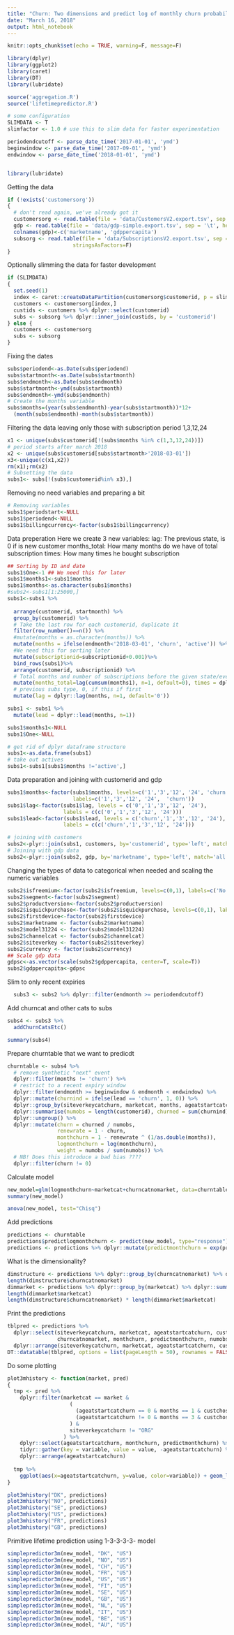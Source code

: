 ```yaml
---
title: "Churn: Two dimensions and predict log of monthly churn probability"
date: "March 16, 2018"
output: html_notebook
---
```


```r
knitr::opts_chunk$set(echo = TRUE, warning=F, message=F)

library(dplyr)
library(ggplot2)
library(caret)
library(DT)
library(lubridate)

source('aggregation.R')
source('lifetimepredictor.R')

# some configuration
SLIMDATA <- T
slimfactor <- 1.0 # use this to slim data for faster experimentation

periodendcutoff <- parse_date_time('2017-01-01', 'ymd')
beginwindow <- parse_date_time('2017-09-01', 'ymd')
endwindow <- parse_date_time('2018-01-01', 'ymd')


library(lubridate)
```

Getting the data

```r
if (!exists('customersorg'))
{
  # don't read again, we've already got it
  customersorg <- read.table(file = 'data/CustomersV2.export.tsv', sep = '\t', header = TRUE, stringsAsFactors = F)
  gdp <- read.table(file = 'data/gdp-simple.export.tsv', sep = '\t', header = TRUE, stringsAsFactors=F)
  colnames(gdp)<-c('marketname', 'gdppercapita')
  subsorg <- read.table(file = 'data/SubscriptionsV2.export.tsv', sep = '\t', header = TRUE,
                     stringsAsFactors=F)
}
```

Optionally slimming the data for faster development

```r
if (SLIMDATA)
{
  set.seed(1)
  index <- caret::createDataPartition(customersorg$customerid, p = slimfactor, list = FALSE, times = 1)
  customers <- customersorg[index,]
  custids <- customers %>% dplyr::select(customerid)
  subs <- subsorg %>% dplyr::inner_join(custids, by = 'customerid')
} else {
  customers <- customersorg
  subs <- subsorg
}
```

Fixing the dates
```r
subs$periodend<-as.Date(subs$periodend)
subs$startmonth<-as.Date(subs$startmonth)
subs$endmonth<-as.Date(subs$endmonth)
subs$startmonth<-ymd(subs$startmonth)
subs$endmonth<-ymd(subs$endmonth)
# Create the months variable
subs$months=(year(subs$endmonth)-year(subs$startmonth))*12+
  (month(subs$endmonth)-month(subs$startmonth))
```

Filtering the data
leaving only those with subscription period 1,3,12,24

```r
x1 <- unique(subs$customerid[!(subs$months %in% c(1,3,12,24))])
# period starts after march 2018
x2 <- unique(subs$customerid[subs$startmonth>'2018-03-01']) 
x3<-unique(c(x1,x2))
rm(x1);rm(x2)
# Subsetting the data
subs1<- subs[!(subs$customerid%in% x3),]
```

Removing no need variables and preparing a bit

```r
# Removing variables
subs1$periodstart<-NULL
subs1$periodend<-NULL
subs1$billingcurrency<-factor(subs1$billingcurrency)
```

Data preperation
Here we create 3 new variables:
lag: The previous state, is 0 if is new customer
months_total: How many months do we have of total subscription
times: How many times he bought subscription
```r
## Sorting by ID and date
subs1$One<-1 ## We need this for later
subs1$months1<-subs1$months
subs1$months<-as.character(subs1$months)
#subs2<-subs1[1:25000,]
subs1<-subs1 %>%
  
  arrange(customerid, startmonth) %>%
  group_by(customerid) %>%
  # Take the last row for each customerid, duplicate it
  filter(row_number()==n()) %>%
  #mutate(months = as.character(months)) %>%
  mutate(months = ifelse(endmonth<'2018-03-01', 'churn', 'active')) %>%
  #We need this for sorting later
  mutate(subscriptionid=subscriptionid+0.001)%>%
  bind_rows(subs1)%>%
  arrange(customerid, subscriptionid) %>%
  # Total months and number of subscriptions before the given state/event
  mutate(months_total=lag(cumsum(months1), n=1, default=0), times = dplyr::lag(cumsum(One), n=1, default=0)) %>%
  # previous subs type, 0, if this if first
  mutate(lag = dplyr::lag(months, n=1, default='0'))

subs1 <- subs1 %>%
  mutate(lead = dplyr::lead(months, n=1))

subs1$months1<-NULL
subs1$One<-NULL 

# get rid of dplyr dataframe structure
subs1<-as.data.frame(subs1)
# take out actives
subs1<-subs1[subs1$months !='active',]
```

Data preparation and joining with customerid and gdp

```r
subs1$months<-factor(subs1$months, levels=c('1','3','12', '24', 'churn'), 
                     labels=c('1','3','12', '24',  'churn'))  
subs1$lag<-factor(subs1$lag, levels = c('0','1','3','12', '24'), 
                  labels = c(c('0','1','3','12', '24')))
subs1$lead<-factor(subs1$lead, levels = c('churn','1','3','12', '24'), 
                  labels = c(c('churn','1','3','12', '24')))

# joining with customers
subs2<-plyr::join(subs1, customers, by='customerid', type='left', match='all')
# Joining with gdp data
subs2<-plyr::join(subs2, gdp, by='marketname', type='left', match='all')
```

Changing the types of data to categorical when needed and scaling the numeric variables

```r
subs2$isfreemium<-factor(subs2$isfreemium, levels=c(0,1), labels=c('No', 'Yes'))
subs2$segment<-factor(subs2$segment)
subs2$productversion<-factor(subs2$productversion)
subs2$isquickpurchase<-factor(subs2$isquickpurchase, levels=c(0,1), labels=c('No', 'Yes'))
subs2$firstdevice<-factor(subs2$firstdevice)
subs2$marketname <- factor(subs2$marketname)
subs2$model31224 <- factor(subs2$model31224)
subs2$channelcat <- factor(subs2$channelcat)
subs2$siteverkey <- factor(subs2$siteverkey)
subs2$currency <- factor(subs2$currency)
## Scale gdp data
gdpsc<-as.vector(scale(subs2$gdppercapita, center=T, scale=T))
subs2$gdppercapita<-gdpsc
```

Slim to only recent expiries

```r
  subs3 <- subs2 %>% dplyr::filter(endmonth >= periodendcutoff)
```

Add churncat and other cats to subs
```r
subs4 <- subs3 %>% 
  addChurnCatsEtc()
```

```r
summary(subs4)
```

Prepare churntable that we want to predicdt

```r
churntable <- subs4 %>%
  # remove synthetic "next" event
  dplyr::filter(months != 'churn') %>%
  # restrict to a recent expiry window
  dplyr::filter(endmonth >= beginwindow & endmonth < endwindow) %>%
  dplyr::mutate(churnind = ifelse(lead == 'churn', 1, 0)) %>%
  dplyr::group_by(siteverkeycatchurn, marketcat, months, ageatstartcatchurn, custchosensubslengthcatchurn, churncatnomarket) %>%
  dplyr::summarise(numobs = length(customerid), churned = sum(churnind)) %>%
  dplyr::ungroup() %>%
  dplyr::mutate(churn = churned / numobs,
                renewrate = 1 - churn,
                monthchurn = 1 - renewrate ^ (1/as.double(months)),
                logmonthchurn = log(monthchurn),
                weight = numobs / sum(numobs)) %>%
  # NB! Does this introduce a bad bias ????
  dplyr::filter(churn != 0)
```

Calculate model

```r
new_model=glm(logmonthchurn~marketcat+churncatnomarket, data=churntable, weights = churntable$weight)
summary(new_model)

anova(new_model, test="Chisq")
```

Add predictions

```r
predictions <- churntable
predictions$predictlogmonthchurn <- predict(new_model, type="response")
predictions <- predictions %>% dplyr::mutate(predictmonthchurn = exp(predictlogmonthchurn)) 
```

What is the dimensionality?
```r
dimstructure <- predictions %>% dplyr::group_by(churncatnomarket) %>% dplyr::summarise()
length(dimstructure$churncatnomarket)
dimmarket <- predictions %>% dplyr::group_by(marketcat) %>% dplyr::summarise()
length(dimmarket$marketcat)
length(dimstructure$churncatnomarket) * length(dimmarket$marketcat)
```


Print the predictions

```r
tblpred <- predictions %>%
  dplyr::select(siteverkeycatchurn, marketcat, ageatstartcatchurn, custchosensubslengthcatchurn, months, 
                churncatnomarket, monthchurn, predictmonthchurn, numobs) %>%
  dplyr::arrange(siteverkeycatchurn, marketcat, ageatstartcatchurn, custchosensubslengthcatchurn, months, churncatnomarket)
DT::datatable(tblpred, options = list(pageLength = 50), rownames = FALSE, filter = 'top') %>%formatRound( columns=c(6,7), digits=3)
```



Do some plotting

```r
plot3mhistory <- function(market, pred)
{
  tmp <- pred %>%
    dplyr::filter(marketcat == market &
                    (
                      (ageatstartcatchurn == 0 & months == 1 & custchosensubslengthcatchurn == 3) |
                      (ageatstartcatchurn != 0 & months == 3 & custchosensubslengthcatchurn == 'gen')
                    ) &
                    siteverkeycatchurn != "ORG"
                  ) %>%
    dplyr::select(ageatstartcatchurn, monthchurn, predictmonthchurn) %>%
    tidyr::gather(key = variable, value = value, -ageatstartcatchurn) %>%
    dplyr::arrange(ageatstartcatchurn)
  
  tmp %>%
    ggplot(aes(x=ageatstartcatchurn, y=value, color=variable)) + geom_line() + geom_point() + ggtitle(market)
}

plot3mhistory("DK", predictions)
plot3mhistory("NO", predictions)
plot3mhistory("SE", predictions)
plot3mhistory("US", predictions)
plot3mhistory("FR", predictions)
plot3mhistory("GB", predictions)
```

Primitive lifetime prediction using 1-3-3-3-3- model

```r
simplepredictor3m(new_model, "DK", "US")
simplepredictor3m(new_model, "NO", "US")
simplepredictor3m(new_model, "CH", "US")
simplepredictor3m(new_model, "FR", "US")
simplepredictor3m(new_model, "US", "US")
simplepredictor3m(new_model, "FI", "US")
simplepredictor3m(new_model, "SE", "US")
simplepredictor3m(new_model, "GB", "US")
simplepredictor3m(new_model, "NL", "US")
simplepredictor3m(new_model, "IT", "US")
simplepredictor3m(new_model, "BE", "US")
simplepredictor3m(new_model, "AU", "US")
```
